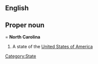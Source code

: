 ==English==

==Proper noun===
'''North Carolina'''
#A state of the [[United States of America]]

[[Category:State]]